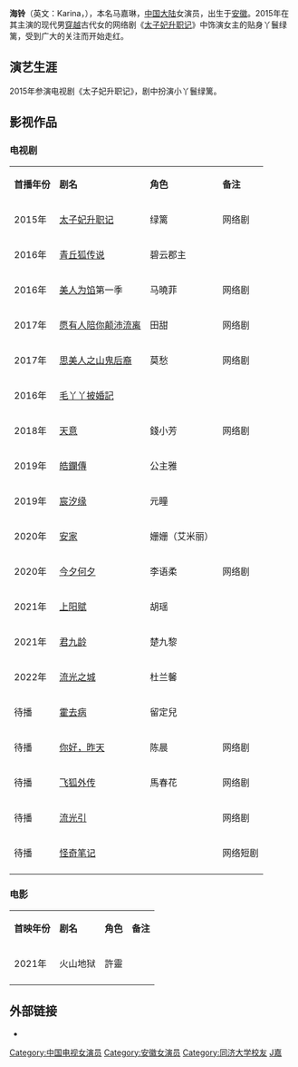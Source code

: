 {{艺人
| 姓名 = 海铃
| 本名 = 马嘉琳
| 类型 = 女演员
| 民族 = [[汉族|汉族]]
| 英文名 = Karina 
| 罗马拼音 = Hai Ling
| 绰号 = 
| 国籍 = {{PRC}}
| 出生日期 = {{birth date and age|1992|9|9}}
| 出生地点 = {{CHN}}[[安徽省|安徽省]]
| 职业 = [[演员|演员]]
| 语言 = [[汉语|汉语]]（[[普通话|普通话]]）
| 教育程度 = [[同济大学|同济大学]]表演系
| 代表作 = 《[[太子妃升职记|太子妃升职记]]》  
| 经纪公司 = [[明道_(藝人)|明道工作室]]
| 网站 = 
| imdb = 7832384
}}
'''海铃'''（英文：Karina，{{bd|1992年|9月9日||}}），本名马嘉琳，[[中国大陆|中国大陆]]女演员，出生于[[安徽|安徽]]。2015年在其主演的现代男[[穿越|穿越]]古代女的网络剧《[[太子妃升职记|太子妃升职记]]》中饰演女主的贴身丫鬟绿篱，受到广大的关注而开始走红。

== 演艺生涯 ==
2015年参演电视剧《太子妃升职记》，剧中扮演小丫鬟绿篱。

==影视作品==
=== 电视剧 ===
{| class="wikitable"
|- style="background:pink; color:black" align="center"
|'''首播年份'''||'''剧名'''||'''角色'''||'''备注'''
|-
| 2015年 || [[太子妃升职记|太子妃升职记]]|| 绿篱 ||网络剧
|-
| 2016年 || [[青丘狐传说|青丘狐传说]] || 碧云郡主 ||
|-
| 2016年 || [[美人为馅|美人为馅]]第一季 || 马曉菲 ||网络剧
|-
| 2017年 || [[愿有人陪你颠沛流离|愿有人陪你颠沛流离]] || 田甜  ||网络剧
|-
| 2017年 || [[思美人之山鬼后裔|思美人之山鬼后裔]] || 莫愁  ||网络剧
|-
| 2016年 || [[毛丫丫披婚記|毛丫丫披婚記]] ||   ||
|-
| 2018年 || [[天意_(网络剧)|天意]] ||   錢小芳||网络剧
|-
| 2019年 || [[皓鑭傳|皓鑭傳]] ||  公主雅 ||
|-
| 2019年 ||  [[宸汐缘|宸汐缘]]  ||  元瞳 ||
|-
| 2020年 ||  [[安家|安家]]  ||姗姗（艾米丽） ||
|-
| 2020年 || [[今夕何夕|今夕何夕]] || 李语柔  ||网络剧
|-
| 2021年 || [[上阳赋|上阳赋]] ||  胡瑶 ||
|-
| 2021年  || [[君九龄|君九龄]] || 楚九黎  ||
|-
| 2022年  || [[流光之城|流光之城]] ||  杜兰馨 ||
|-
| 待播 || [[霍去病_(电视剧)|霍去病]] || 留定兒  ||
|-
| 待播 || [[你好，昨天|你好，昨天]] || 陈晨  ||网络剧
|-
| 待播 || [[飞狐外传_(2021年电视剧)|飞狐外传]]||   馬春花||网络剧
|-
| 待播 || [[流光引|流光引]] ||   ||网络剧
|-
| 待播 || [[怪奇笔记|怪奇笔记]] ||   ||网络短剧
|-
|}

=== 电影 ===
{| class="wikitable"
|- style="background:pink; color:black" align="center"
|'''首映年份'''||'''剧名'''||'''角色'''||'''备注'''
|-
| 2021年 ||火山地狱|| 許靈 ||
|-
|}

==外部链接==
* {{Sinaweibo|2264191914|海铃}}

{{DEFAULTSORT:M马}}
[[Category:中国电视女演员|Category:中国电视女演员]]
[[Category:安徽女演员|Category:安徽女演员]]
[[Category:同济大学校友|Category:同济大学校友]]
[[Category:马姓|J嘉]]